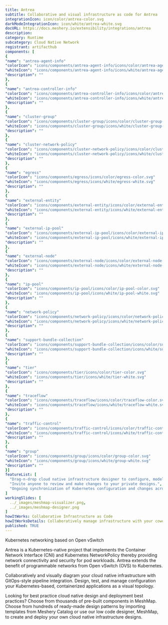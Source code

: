 ```yaml
---
title: Antrea
subtitle: Collaborative and visual infrastructure as code for Antrea
integrationIcon: icon/color/antrea-color.svg
darkModeIntegrationIcon: icon/white/antrea-white.svg
docURL: https://docs.meshery.io/extensibility/integrations/antrea
description: 
category: Runtime
subcategory: Cloud Native Network
registrant: artifacthub
components: [
{
"name": "antrea-agent-info"
"colorIcon": "icons/components/antrea-agent-info/icons/color/antrea-agent-info-color.svg"
"whiteIcon": "icons/components/antrea-agent-info/icons/white/antrea-agent-info-white.svg"
"description": ""
},
{
"name": "antrea-controller-info"
"colorIcon": "icons/components/antrea-controller-info/icons/color/antrea-controller-info-color.svg"
"whiteIcon": "icons/components/antrea-controller-info/icons/white/antrea-controller-info-white.svg"
"description": ""
},
{
"name": "cluster-group"
"colorIcon": "icons/components/cluster-group/icons/color/cluster-group-color.svg"
"whiteIcon": "icons/components/cluster-group/icons/white/cluster-group-white.svg"
"description": ""
},
{
"name": "cluster-network-policy"
"colorIcon": "icons/components/cluster-network-policy/icons/color/cluster-network-policy-color.svg"
"whiteIcon": "icons/components/cluster-network-policy/icons/white/cluster-network-policy-white.svg"
"description": ""
},
{
"name": "egress"
"colorIcon": "icons/components/egress/icons/color/egress-color.svg"
"whiteIcon": "icons/components/egress/icons/white/egress-white.svg"
"description": ""
},
{
"name": "external-entity"
"colorIcon": "icons/components/external-entity/icons/color/external-entity-color.svg"
"whiteIcon": "icons/components/external-entity/icons/white/external-entity-white.svg"
"description": ""
},
{
"name": "external-ip-pool"
"colorIcon": "icons/components/external-ip-pool/icons/color/external-ip-pool-color.svg"
"whiteIcon": "icons/components/external-ip-pool/icons/white/external-ip-pool-white.svg"
"description": ""
},
{
"name": "external-node"
"colorIcon": "icons/components/external-node/icons/color/external-node-color.svg"
"whiteIcon": "icons/components/external-node/icons/white/external-node-white.svg"
"description": ""
},
{
"name": "ip-pool"
"colorIcon": "icons/components/ip-pool/icons/color/ip-pool-color.svg"
"whiteIcon": "icons/components/ip-pool/icons/white/ip-pool-white.svg"
"description": ""
},
{
"name": "network-policy"
"colorIcon": "icons/components/network-policy/icons/color/network-policy-color.svg"
"whiteIcon": "icons/components/network-policy/icons/white/network-policy-white.svg"
"description": ""
},
{
"name": "support-bundle-collection"
"colorIcon": "icons/components/support-bundle-collection/icons/color/support-bundle-collection-color.svg"
"whiteIcon": "icons/components/support-bundle-collection/icons/white/support-bundle-collection-white.svg"
"description": ""
},
{
"name": "tier"
"colorIcon": "icons/components/tier/icons/color/tier-color.svg"
"whiteIcon": "icons/components/tier/icons/white/tier-white.svg"
"description": ""
},
{
"name": "traceflow"
"colorIcon": "icons/components/traceflow/icons/color/traceflow-color.svg"
"whiteIcon": "icons/components/traceflow/icons/white/traceflow-white.svg"
"description": ""
},
{
"name": "traffic-control"
"colorIcon": "icons/components/traffic-control/icons/color/traffic-control-color.svg"
"whiteIcon": "icons/components/traffic-control/icons/white/traffic-control-white.svg"
"description": ""
},
{
"name": "group"
"colorIcon": "icons/components/group/icons/color/group-color.svg"
"whiteIcon": "icons/components/group/icons/white/group-white.svg"
"description": ""
}]
featureList: [
  "Drag-n-drop cloud native infrastructure designer to configure, model, and deploy your workloads.",
  "Invite anyone to review and make changes to your private designs.",
  "Ongoing synchronization of Kubernetes configuration and changes across any number of clusters."
]
workingSlides: [
  ../_images/meshmap-visualizer.png,
  ../_images/meshmap-designer.png
]
howItWorks: Collaborative Infrastructure as Code
howItWorksDetails: Collaboratively manage infrastructure with your coworkers synchronously sharing the same designs.
published: TRUE
---
```

<p>
Kubernetes networking based on Open vSwitch
</p>
<p>Antrea is a Kubernetes-native project that implements the Container Network Interface (CNI) and Kubernetes NetworkPolicy thereby providing network connectivity and security for pod workloads. Antrea extends the benefit of programmable networks from Open vSwitch (OVS) to Kubernetes.</p><p>
    Collaboratively and visually diagram your cloud native infrastructure with GitOps-style pipeline integration. Design, test, and manage configuration your Kubernetes-based, containerized applications as a visual topology.
</p>
<p>
    Looking for best practice cloud native design and deployment best practices? Choose from thousands of pre-built components in MeshMap. Choose from hundreds of ready-made design patterns by importing templates from Meshery Catalog or use our low code designer, MeshMap, to create and deploy your own cloud native infrastructure designs.
</p>
